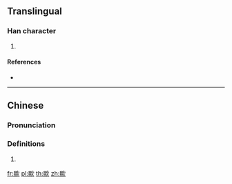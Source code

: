 {{character info/new}}
==Translingual==

===Han character===
{{Han char|rn=76|rad=欠|as=14|sn=18|four=67382|canj=AFNO|ids=⿰㬎欠}}

# {{defn|Han|sort=欠14}}

====References====
* {{Han ref|kx=0572.340|dkj=16223|dj=0960.300|hdz=32153.040|uh=6B5E|ud=27486|bh=EFE8|bd=61416}}

----

==Chinese==
{{zh-forms}}

===Pronunciation===
{{zh-pron
|m=ē
|c=ngap6
|h=pfs=
|md=
|mn=
|w=
|mc=
|oc=
|cat=
}}

===Definitions===
{{zh-hanzi}}

# {{zh-only used in|歁歞}}

[[fr:歞]]
[[pl:歞]]
[[th:歞]]
[[zh:歞]]